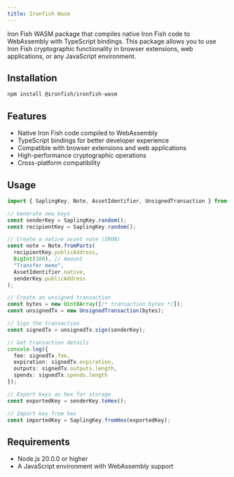 ```yaml
---
title: Ironfish Wasm
---
```


Iron Fish WASM package that compiles native Iron Fish code to WebAssembly with TypeScript bindings. This package allows you to use Iron Fish cryptographic functionality in browser extensions, web applications, or any JavaScript environment.

## Installation

```bash
npm install @ironfish/ironfish-wasm
```

## Features

- Native Iron Fish code compiled to WebAssembly
- TypeScript bindings for better developer experience
- Compatible with browser extensions and web applications
- High-performance cryptographic operations
- Cross-platform compatibility

## Usage

```typescript
import { SaplingKey, Note, AssetIdentifier, UnsignedTransaction } from '@ironfish/ironfish-wasm';

// Generate new keys
const senderKey = SaplingKey.random();
const recipientKey = SaplingKey.random();

// Create a native asset note (IRON)
const note = Note.fromParts(
  recipientKey.publicAddress,
  BigInt(100), // Amount
  "Transfer memo",
  AssetIdentifier.native,
  senderKey.publicAddress
);

// Create an unsigned transaction
const bytes = new Uint8Array([/* transaction bytes */]);
const unsignedTx = new UnsignedTransaction(bytes);

// Sign the transaction
const signedTx = unsignedTx.sign(senderKey);

// Get transaction details
console.log({
  fee: signedTx.fee,
  expiration: signedTx.expiration,
  outputs: signedTx.outputs.length,
  spends: signedTx.spends.length
});

// Export keys as hex for storage
const exportedKey = senderKey.toHex();

// Import key from hex
const importedKey = SaplingKey.fromHex(exportedKey);
```

## Requirements

- Node.js 20.0.0 or higher
- A JavaScript environment with WebAssembly support
